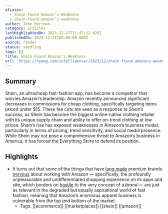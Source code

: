 ```yaml
---
aliases:
  - Shein Found Amazon’s Weakness
  - shein-found-amazon’s-weakness
author: John Herrman
category: articles
lastHighlightedOn: 2023-12-27T11:47:12.028Z
publishedOn: 2023-12-21T00:00:00.000Z
source: reader
status: seedling
tags: []
title: Shein Found Amazon’s Weakness
url: 'https://nymag.com/intelligencer/2023/12/shein-found-amazons-weakness.html'
---
```

## Summary

Shein, an ultracheap fast-fashion app, has become a competitor that worries Amazon’s leadership. Amazon recently announced significant decreases in commissions for cheap clothing, specifically targeting items priced under $15. These fee cuts are seen as a response to Shein’s success, as Shein has become the biggest online-native clothing retailer with its unique supply chain and ability to offer on-trend clothing at low prices. Shein’s rise has exposed weaknesses in Amazon’s business model, particularly in terms of pricing, trend sensitivity, and social media presence. While Shein may not pose a comprehensive threat to Amazon’s business in America, it has forced the Everything Store to defend its position.

## Highlights

- It turns out that some of the things that have [long made](https://www.wsj.com/articles/amazon-has-a-luxury-problem-1507460401) premium brands [nervous](https://www.forbes.com/sites/kirimasters/2019/09/05/these-four-companies-still-refuse-to-sell-on-amazon-despite-its-market-dominance/?sh=96cc1b524fe1) about working with Amazon — specifically, the profoundly unpleasurable and undifferentiated shopping experience on its apps and site, which borders on [hostile](https://www.nytimes.com/2020/02/11/style/amazon-trademark-copyright.html) to the very concept of a _brand_ — are just as relevant in the degraded but equally aspirational world of fast fashion, meaning that Amazon’s enormous apparel business is vulnerable from the top _and_ bottom of the market.
    - Tags: [[ecommerce]] [[marketplaces]] [[shein]] [[amazon]]

